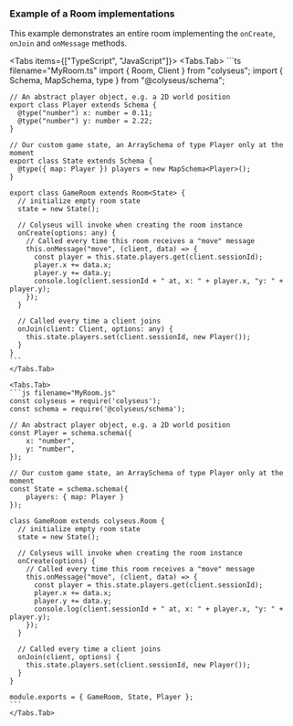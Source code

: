 
### Example of a Room implementations

This example demonstrates an entire room implementing the `onCreate`, `onJoin` and `onMessage` methods.

<Tabs items={["TypeScript", "JavaScript"]}>
    <Tabs.Tab>
    ```ts filename="MyRoom.ts"
    import { Room, Client } from "colyseus";
    import { Schema, MapSchema, type } from "@colyseus/schema";

    // An abstract player object, e.g. a 2D world position
    export class Player extends Schema {
      @type("number") x: number = 0.11;
      @type("number") y: number = 2.22;
    }

    // Our custom game state, an ArraySchema of type Player only at the moment
    export class State extends Schema {
      @type({ map: Player }) players = new MapSchema<Player>();
    }

    export class GameRoom extends Room<State> {
      // initialize empty room state
      state = new State();

      // Colyseus will invoke when creating the room instance
      onCreate(options: any) {
        // Called every time this room receives a "move" message
        this.onMessage("move", (client, data) => {
          const player = this.state.players.get(client.sessionId);
          player.x += data.x;
          player.y += data.y;
          console.log(client.sessionId + " at, x: " + player.x, "y: " + player.y);
        });
      }

      // Called every time a client joins
      onJoin(client: Client, options: any) {
        this.state.players.set(client.sessionId, new Player());
      }
    }
    ```
    </Tabs.Tab>

    <Tabs.Tab>
    ```js filename="MyRoom.js"
    const colyseus = require('colyseus');
    const schema = require('@colyseus/schema');

    // An abstract player object, e.g. a 2D world position
    const Player = schema.schema({
        x: "number",
        y: "number",
    });

    // Our custom game state, an ArraySchema of type Player only at the moment
    const State = schema.schema({
        players: { map: Player }
    });

    class GameRoom extends colyseus.Room {
      // initialize empty room state
      state = new State();

      // Colyseus will invoke when creating the room instance
      onCreate(options) {
        // Called every time this room receives a "move" message
        this.onMessage("move", (client, data) => {
          const player = this.state.players.get(client.sessionId);
          player.x += data.x;
          player.y += data.y;
          console.log(client.sessionId + " at, x: " + player.x, "y: " + player.y);
        });
      }

      // Called every time a client joins
      onJoin(client, options) {
        this.state.players.set(client.sessionId, new Player());
      }
    }

    module.exports = { GameRoom, State, Player };
    ```
    </Tabs.Tab>
</Tabs>
